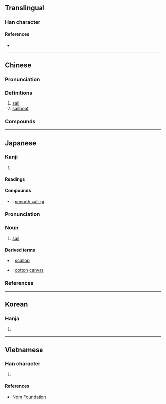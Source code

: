 {{character info/new}}
==Translingual==

===Han character===
{{Han char|rn=50|rad=巾|as=03|sn=6|four=47210|canj=LBHNI|ids=⿰巾凡}}

====References====
* {{Han ref|kx=0328.140|dkj=08787|dj=0634.080|hdz=10730.130|uh=5E06|ud=24070|bh=A67C|bd=42620}}

----

==Chinese==
{{zh-forms|alt=㠶,忛,𤖫,䑺,𩗋,颿}}

===Pronunciation===
{{zh-pron
|m=帆
|m-s=
|c=faan4
|c-t=
|g=
|h=pfs=fàm
|j=
|md=pùng/huàng
|md_note=pùng - colloquial; huàng - literary
|mn=phâng/hoân
|mn_note=phâng - colloquial; hoân - literary
|mn-t=pang5
|w=3ve
|x=
|mc=y
|oc=y
|cat=n
}}

===Definitions===
{{zh-hanzi}}

# [[sail]]
# [[sailboat]]

===Compounds===
{{zh-der|一帆風順|出帆|占風使帆|孤帆|布帆|布帆無恙|帆布|帆布床|帆布椅|帆布袋|帆幔|帆影|帆柱|帆檣|帆海|帆船|帆飛|征帆|快速帆船|揚帆|檣帆|櫓帆船|歸帆|滿帆|相風使帆|看風使帆|船帆|見風使帆|趁風揚帆|錦帆|風帆|鱟帆}}

----

==Japanese==
{{wikipedia|lang=ja}}

===Kanji===
{{ja-kanji|grade=c|rs=巾03}}

# {{defn|lang=ja|sort=巾03}}

====Readings====
{{ja-readings
|goon=ぼん<ぼん<ぼむ
|kanon=はん<はん<はむ
|kun=ほ-
}}

====Compounds====
* {{ja-r|順%風%満%帆|じゅん%ぷう%まん%ぱん}}: [[smooth sailing]]

{{wikipedia|lang=ja}}
{{ja-kanjitab|ほ|yomi=k}}

===Pronunciation===
{{ja-pron|yomi=k|ほ|acc=1|acc_ref=DJR,NHK|acc2=0|acc2_ref=NHK}}

===Noun===
{{ja-noun|ほ}}

# {{lb|ja|sort=ほ|nautical}} [[sail]]

====Derived terms====
* {{ja-r|帆%立%貝|ほ%たて%がい}}: [[scallop]]
* {{ja-r|帆木綿|ほもめん}}: [[cotton]] [[canvas]]

===References===
<references/>

----

==Korean==

===Hanja===
{{ko-hanja|hangeul=범|rv=beom|mr=pŏm}}

# {{defn|lang=ko|sort=巾03}}

----

==Vietnamese==

===Han character===
{{vi-hantu|[[buồm]], [[buồng]], [[phàm]]|rs=巾03}}

# {{defn|lang=vi|sort=巾03}}

====References====
* [http://nomfoundation.org/common/nom_details.php?codepoint=5e06 Nom Foundation]